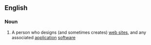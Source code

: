 ==English==

===Noun===
{{en-noun|sg=[[web]] [[designer]]}}

#{{computing}} A person who designs (and sometimes creates) [[web site]]s, and any associated [[application]] [[software]]